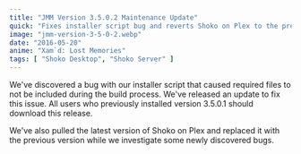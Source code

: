 ```yaml
---
title: "JMM Version 3.5.0.2 Maintenance Update"
quick: "Fixes installer script bug and reverts Shoko on Plex to the previous version due to newly discovered bugs."
image: "jmm-version-3-5-0-2.webp"
date: "2016-05-20"
anime: "Xam`d: Lost Memories"
tags: [ "Shoko Desktop", "Shoko Server" ]
---
```


We've discovered a bug with our installer script that caused required files to not be included during the build process.
We've released an update to fix this issue. All users who previously installed version 3.5.0.1 should download this
release.

We've also pulled the latest version of Shoko on Plex and replaced it with the previous version while we investigate
some newly discovered bugs.
